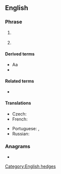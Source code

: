 ==English==

===Phrase===
{{en-phrase}}

# {{lb|en|Internet}} {{initialism of|[[in my humble opinion]]|lang=en}}
# {{lb|en|Internet}} {{initialism of|in my [[honest]] [[opinion]]|lang=en}}

====Derived terms====
* Aa
* {{l|en|IMNSHO}}

====Related terms====
* {{l|en|IMO}}

====Translations====
{{trans-top|in my humble opinion}}
* Czech: {{t|cs|DMSN}}
* French: {{t+|fr|àmha}}
{{trans-mid}}
* Portuguese: {{t+|pt|EMHO|}}, {{t+|pt|NMHO}}
* Russian: {{t|ru|по моему скромному мнению}}
{{trans-bottom}}

===Anagrams===
* {{anagrams|en|a=himo|Miho|OHIM}}

[[Category:English hedges]]